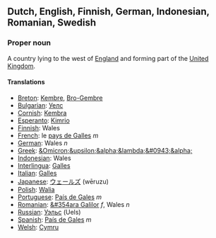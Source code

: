 ==Dutch, English, Finnish, German, Indonesian, Romanian, Swedish==

===Proper noun===

A country lying to the west of [[England]] and forming part of the [[United Kingdom]].

====Translations====

*[[Breton]]: [[Kembre]], [[Bro-Gembre]]
*[[Bulgarian]]: [[Уелс]]
*[[Cornish]]: [[Kembra]]
*[[Esperanto]]: [[Kimrio]]
*[[Finnish]]: Wales
*[[French]]:  le [[pays de Galles]] ''m''
*[[German]]: Wales ''n''
*[[Greek]]: [[&Omicron;&upsilon;&alpha;&lambda;&#0943;&alpha;]]
*[[Indonesian]]:  Wales
*[[Interlingua]]: [[Galles]]
*[[Italian]]: [[Galles]]
*[[Japanese]]:  [[ウェールズ]] (wēruzu)
*[[Polish]]: [[Walia]]
*[[Portuguese]]: [[País de Gales]] ''m''
*[[Romanian]]: [[&#354ara Galilor]] ''f'', Wales ''n''
*[[Russian]]: [[Уэльс]] (Uels)
*[[Spanish]]: [[País de Gales]] ''m''
*[[Welsh]]: [[Cymru]]